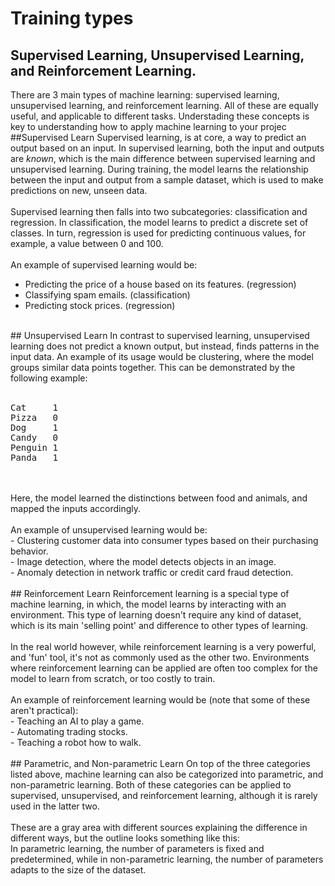 
# Training types

## Supervised Learning, Unsupervised Learning, and Reinforcement Learning.
There are 3 main types of machine learning: supervised learning, unsupervised learning, and reinforcement learning.
All of these are equally useful, and applicable to different tasks.
Understading these concepts is key to understanding how to apply machine learning to your projec
##Supervised Learn
Supervised learning, is at core, a way to predict an output based on an input.
In supervised learning, both the input and outputs are <i>known</i>, which is the main difference between supervised learning and unsupervised learning.
During training, the model learns the relationship between the input and output from a sample dataset, which is used to make predictions on new, unseen data.
<br />
<br />
Supervised learning then falls into two subcategories: classification and regression.
In classification, the model learns to predict a discrete set of classes.
In turn, regression is used for predicting continuous values, for example, a value between 0 and 100.
<br />
<br />
An example of supervised learning would be: <br />
- Predicting the price of a house based on its features. (regression)<br />
- Classifying spam emails. (classification)<br />
- Predicting stock prices. (regression)<br />
<br />
## Unsupervised Learn
In contrast to supervised learning, unsupervised learning does not predict a known output, but instead, finds patterns in the input data.
An example of its usage would be clustering, where the model groups similar data points together.
This can be demonstrated by the following example:
<br />
<br />
<pre>
Cat     1
Pizza   0
Dog     1
Candy   0
Penguin 1
Panda   1
</pre>
<br />
<br />
Here, the model learned the distinctions between food and animals, and mapped the inputs accordingly.
<br />
<br />
An example of unsupervised learning would be: <br />
- Clustering customer data into consumer types based on their purchasing behavior. <br />
- Image detection, where the model detects objects in an image. <br />
- Anomaly detection in network traffic or credit card fraud detection. <br />
<br />
## Reinforcement Learn
Reinforcement learning is a special type of machine learning, in which, the model learns by interacting with an environment.
This type of learning doesn't require any kind of dataset, which is its main 'selling point' and difference to other types of learning.
<br />
<br />
In the real world however, while reinforcement learning is a very powerful, and 'fun' tool, it's not as commonly used as the other two.
Environments where reinforcement learning can be applied are often too complex for the model to learn from scratch, or too costly to train.
<br />
<br />
An example of reinforcement learning would be (note that some of these aren't practical): <br />
- Teaching an AI to play a game. <br />
- Automating trading stocks. <br />
- Teaching a robot how to walk. <br />
<br />
## Parametric, and Non-parametric Learn
On top of the three categories listed above, machine learning can also be categorized into parametric, and non-parametric learning.
Both of these categories can be applied to supervised, unsupervised, and reinforcement learning, although it is rarely used in the latter two.
<br />
<br />
These are a gray area with different sources explaining the difference in different ways, but the outline looks something like this: <br />
In parametric learning, the number of parameters is fixed and predetermined, while in non-parametric learning, the number of parameters adapts to the size of the dataset.
